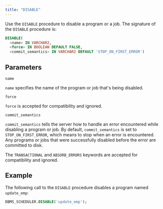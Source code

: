 ```yaml
---
title: "DISABLE"
---
```


<div id="dbms_scheduler_disable" class="registered_link"></div>

Use the `DISABLE` procedure to disable a program or a job. The signature of the `DISABLE` procedure is:

```sql
DISABLE(
  <name> IN VARCHAR2,
  <force> IN BOOLEAN DEFAULT FALSE,
  <commit_semantics> IN VARCHAR2 DEFAULT 'STOP_ON_FIRST_ERROR')
```

## Parameters

`name`

 `name` specifies the name of the program or job that's being disabled.

`force`

 `force` is accepted for compatibility and ignored.

`commit_semantics`

 `commit_semantics` tells the server how to handle an error encountered while disabling a program or job. By default, `commit_semantics` is set to `STOP_ON_FIRST_ERROR`, which means to stop when an error is encountered. Any programs or jobs that were successfully disabled before the error are committed to disk.

 The `TRANSACTIONAL` and `ABSORB_ERRORS` keywords are accepted for compatibility and ignored.

## Example

The following call to the `DISABLE` procedure disables a program named `update_emp`:

```sql
DBMS_SCHEDULER.DISABLE('update_emp');
```
